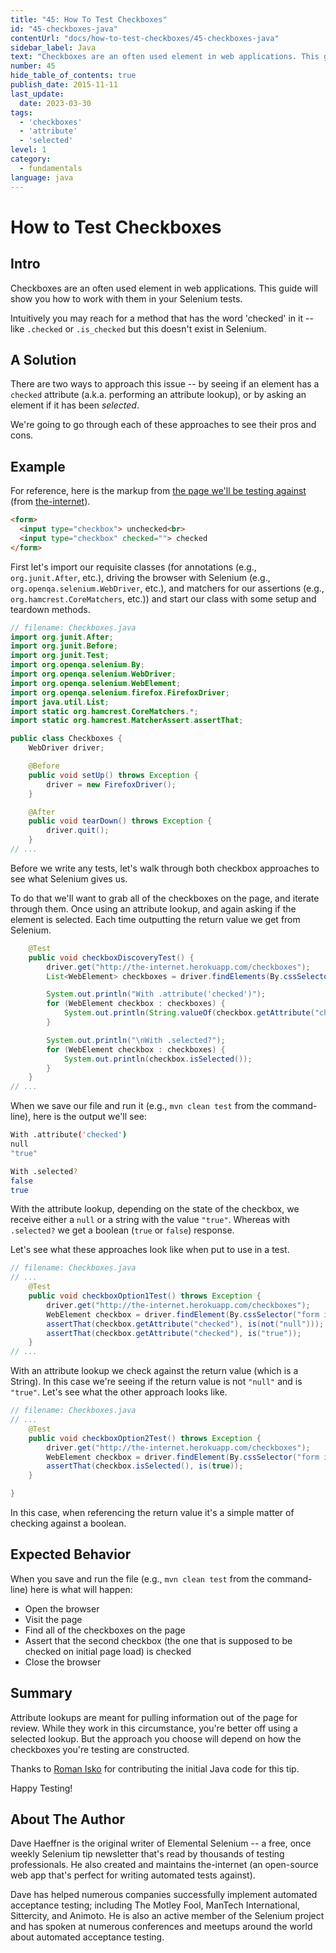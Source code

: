 ```yaml
---
title: "45: How To Test Checkboxes"
id: "45-checkboxes-java"
contentUrl: "docs/how-to-test-checkboxes/45-checkboxes-java"
sidebar_label: Java
text: "Checkboxes are an often used element in web applications. This guide will show you how to work with them in your Selenium tests."
number: 45
hide_table_of_contents: true
publish_date: 2015-11-11
last_update:
  date: 2023-03-30
tags:
  - 'checkboxes'
  - 'attribute'
  - 'selected'
level: 1
category:
  - fundamentals
language: java
---
```


# How to Test Checkboxes

## Intro

Checkboxes are an often used element in web applications. This guide will show you how to work with them in your Selenium tests.

Intuitively you may reach for a method that has the word 'checked' in it -- like `.checked` or `.is_checked` but this doesn't exist in Selenium.

## A Solution

There are two ways to approach this issue -- by seeing if an element has a `checked` attribute (a.k.a. performing an attribute lookup), or by asking an element if it has been _selected_.

We're going to go through each of these approaches to see their pros and cons.

## Example

For reference, here is the markup from [the page we'll be testing against](http://the-internet.herokuapp.com/checkboxes) (from [the-internet](https://github.com/tourdedave/the-internet)).

```html
<form>
  <input type="checkbox"> unchecked<br>
  <input type="checkbox" checked=""> checked
</form>
```

First let's import our requisite classes (for annotations (e.g., `org.junit.After`, etc.), driving the browser with Selenium (e.g., `org.openqa.selenium.WebDriver`, etc.), and matchers for our assertions (e.g., `org.hamcrest.CoreMatchers`, etc.)) and start our class with some setup and teardown methods.

```java
// filename: Checkboxes.java
import org.junit.After;
import org.junit.Before;
import org.junit.Test;
import org.openqa.selenium.By;
import org.openqa.selenium.WebDriver;
import org.openqa.selenium.WebElement;
import org.openqa.selenium.firefox.FirefoxDriver;
import java.util.List;
import static org.hamcrest.CoreMatchers.*;
import static org.hamcrest.MatcherAssert.assertThat;

public class Checkboxes {
    WebDriver driver;

    @Before
    public void setUp() throws Exception {
        driver = new FirefoxDriver();
    }

    @After
    public void tearDown() throws Exception {
        driver.quit();
    }
// ...
```

Before we write any tests, let's walk through both checkbox approaches to see what Selenium gives us.

To do that we'll want to grab all of the checkboxes on the page, and iterate through them. Once using an attribute lookup, and again asking if the element is selected. Each time outputting the return value we get from Selenium.

```java
    @Test
    public void checkboxDiscoveryTest() {
        driver.get("http://the-internet.herokuapp.com/checkboxes");
        List<WebElement> checkboxes = driver.findElements(By.cssSelector("input[type='checkbox']"));

        System.out.println("With .attribute('checked')");
        for (WebElement checkbox : checkboxes) {
            System.out.println(String.valueOf(checkbox.getAttribute("checked")));
        }

        System.out.println("\nWith .selected?");
        for (WebElement checkbox : checkboxes) {
            System.out.println(checkbox.isSelected());
        }
    }
// ...
```

When we save our file and run it (e.g., `mvn clean test` from the command-line), here is the output we'll see:

```sh
With .attribute('checked')
null
"true"

With .selected?
false
true
```

With the attribute lookup, depending on the state of the checkbox, we receive either a `null` or a string with the value `"true"`. Whereas with `.selected?` we get a boolean (`true` or `false`) response.

Let's see what these approaches look like when put to use in a test.

```java
// filename: Checkboxes.java
// ...
    @Test
    public void checkboxOption1Test() throws Exception {
        driver.get("http://the-internet.herokuapp.com/checkboxes");
        WebElement checkbox = driver.findElement(By.cssSelector("form input:nth-of-type(2)"));
        assertThat(checkbox.getAttribute("checked"), is(not("null")));
        assertThat(checkbox.getAttribute("checked"), is("true"));
    }
// ...
```

With an attribute lookup we check against the return value (which is a String). In this case we're seeing if the return value is not `"null"` and is `"true"`. Let's see what the other approach looks like.

```java
// filename: Checkboxes.java
// ...
    @Test
    public void checkboxOption2Test() throws Exception {
        driver.get("http://the-internet.herokuapp.com/checkboxes");
        WebElement checkbox = driver.findElement(By.cssSelector("form input:nth-of-type(2)"));
        assertThat(checkbox.isSelected(), is(true));
    }

}
```

In this case, when referencing the return value it's a simple matter of checking against a boolean.


## Expected Behavior

When you save and run the file (e.g., `mvn clean test` from the command-line) here is what will happen:

+ Open the browser
+ Visit the page
+ Find all of the checkboxes on the page
+ Assert that the second checkbox (the one that is supposed to be checked on initial page load) is checked
+ Close the browser

## Summary

Attribute lookups are meant for pulling information out of the page for review. While they work in this circumstance, you're better off using a selected lookup. But the approach you choose will depend on how the checkboxes you're testing are constructed. 

Thanks to [Roman Isko](https://github.com/RomanIsko) for contributing the initial Java code for this tip.

Happy Testing!

## About The Author

Dave Haeffner is the original writer of Elemental Selenium -- a free, once weekly Selenium tip newsletter that's read by thousands of testing professionals. He also created and maintains the-internet (an open-source web app that's perfect for writing automated tests against).

Dave has helped numerous companies successfully implement automated acceptance testing; including The Motley Fool, ManTech International, Sittercity, and Animoto. He is also an active member of the Selenium project and has spoken at numerous conferences and meetups around the world about automated acceptance testing.